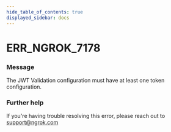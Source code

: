 ```yaml
---
hide_table_of_contents: true
displayed_sidebar: docs
---
```



# ERR_NGROK_7178

### Message
The JWT Validation configuration must have at least one token configuration.

<ErrorDetails error='err_ngrok_7178' />


### Further help
If you're having trouble resolving this error, please reach out to [support@ngrok.com](mailto:support@ngrok.com?subject=Help%20with%20ERR_NGROK_7178)

